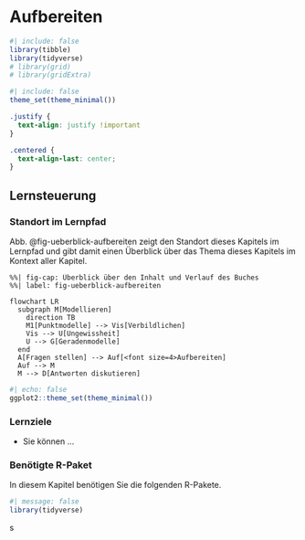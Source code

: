 # Aufbereiten





```r
#| include: false
library(tibble)
library(tidyverse)
# library(grid)
# library(gridExtra)
```

```r
#| include: false
theme_set(theme_minimal())
```



```css
.justify {
  text-align: justify !important
}

.centered {
  text-align-last: center;
}
```



## Lernsteuerung

### Standort im Lernpfad

Abb. @fig-ueberblick-aufbereiten zeigt den Standort dieses Kapitels im Lernpfad und gibt damit einen Überblick über das Thema dieses Kapitels im Kontext aller Kapitel.



```mermaid
%%| fig-cap: Überblick über den Inhalt und Verlauf des Buches
%%| label: fig-ueberblick-aufbereiten

flowchart LR
  subgraph M[Modellieren]
    direction TB
    M1[Punktmodelle] --> Vis[Verbildlichen]
    Vis --> U[Ungewissheit]
    U --> G[Geradenmodelle]
  end
  A[Fragen stellen] --> Auf[<font size=4>Aufbereiten]
  Auf --> M
  M --> D[Antworten diskutieren]
```


```r
#| echo: false
ggplot2::theme_set(theme_minimal())
```


### Lernziele


- Sie können ...



### Benötigte R-Paket

In diesem Kapitel benötigen Sie die folgenden R-Pakete.


```r
#| message: false
library(tidyverse)
```







s
